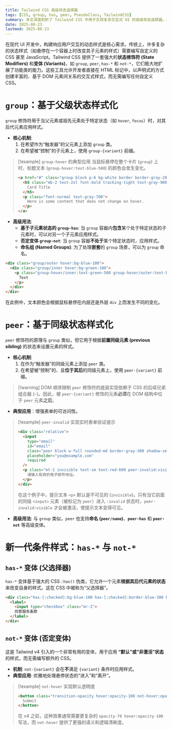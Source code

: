 ```yaml
---
title: Tailwind CSS 高级状态选择器
tags: [CSS, group, has, peer, PseudoClass, TailwindCSS]
summary: 本文深度剖析了 Tailwind CSS 中用于实现复杂交互式 UI 的高级状态选择器。内容系统性地阐述了 group（基于父级状态）、peer（基于同级状态）和 has（基于子级状态）的工作机制与应用场景，并涵盖了嵌套命名、条件化变体（如 group-has, not-*）等 v4 版本的最新特性。
date: 2025-08-23
lastmod: 2025-08-23
---
```

在现代 UI 开发中，构建响应用户交互的动态样式是核心需求。传统上，许多复杂的状态样式（如悬停在一个容器上时改变其子元素的样式）需要编写自定义的 CSS 甚至 JavaScript。Tailwind CSS 提供了一套强大的**状态修饰符 (State Modifiers)** 和**变体 (Variants)**，如 `group`, `peer`, `has-*` 和 `not-*`，它们极大地扩展了功能类的能力。这些工具允许开发者直接在 HTML 标记中，以声明式的方式创建丰富的、基于 DOM 元素间关系的交互式样式，而无需编写任何自定义 CSS。

# `group`：基于父级状态样式化

`group` 修饰符用于当父元素或祖先元素处于特定状态（如 `hover`, `focus`）时，对其后代元素应用样式。

- **核心机制**:
    1. 在希望作为“触发器”的父元素上添加 `group` 类。
    2. 在希望被“控制”的子元素上，使用 `group-{variant}` 前缀。

> [!example] `group-hover` 的典型应用
> 当鼠标悬停在整个卡片 (`group`) 上时，标题文本 (`group-hover:text-blue-500`) 的颜色会发生变化。
> ```html
> <a href="#" class="group block p-6 bg-white border border-gray-200 rounded-lg shadow hover:bg-gray-100">
>   <h5 class="mb-2 text-2xl font-bold tracking-tight text-gray-900 group-hover:text-blue-500">
>     Card Title
>   </h5>
>   <p class="font-normal text-gray-700">
>     Here is some content that does not change on hover.
>   </p>
> </a>
> ```

- **高级用法**:
	- **基于子元素状态的 `group-has`**: 当 `group` 容器内**包含**某个处于特定状态的子元素时，可以对另一个子元素应用样式。
	- **否定变体 `group-not`**: 当 `group` 容器**不处于**某个特定状态时，应用样式。
	- **命名组 (Named Groups)**: 为了处理**嵌套**的 `group` 场景，可以为 `group` 命名。

```html
<div class="group/outer hover:bg-blue-100">
  <div class="group/inner hover:bg-green-100">
    <p class="group-hover/inner:text-green-500 group-hover/outer:text-blue-500">
      Text
    </p>
  </div>
</div>
```

在此例中，文本颜色会根据鼠标悬停在内层还是外层 `div` 上而发生不同的变化。

# `peer`：基于同级状态样式化

`peer` 修饰符的原理与 `group` 类似，但它用于根据**前置同级元素 (previous sibling)** 的状态来设置元素的样式。

- **核心机制**:
    1. 在作为“触发器”的同级元素上添加 `peer` 类。
    2. 在希望被“控制”的、且**位于其后**的同级元素上，使用 `peer-{variant}` 前缀。

> [!warning] DOM 顺序限制
> `peer` 修饰符的底层实现依赖于 CSS 的后续兄弟组合器 (`~`)。因此，被 `peer-{variant}` 修饰的元素**必须**在 DOM 结构中位于 `peer` 元素**之后**。

- **典型应用**：增强表单的可访问性。

> [!example] `peer-invalid` 实现实时表单验证提示
> ```html
> <div class="relative">
>   <input 
>     type="email" 
>     id="email" 
>     class="peer block w-full rounded-md border-gray-300 shadow-sm focus:border-blue-500 focus:ring-blue-500 invalid:border-red-500" 
>     placeholder="you@example.com" 
>     required 
>   />
>   <p class="mt-2 invisible text-sm text-red-600 peer-invalid:visible">
>     请输入有效的电子邮件地址。
>   </p>
> </div>
> ```
> 在这个例子中，提示文本 `<p>` 默认是不可见的 (`invisible`)。只有当它前面的同级 `<input>` 元素（被标记为 `peer`）进入 `:invalid` 状态时，`peer-invalid:visible` 才会被激活，使提示文本变得可见。

- **高级用法**: 与 `group` 类似，`peer` 也支持**命名 (`peer/name`)**、**`peer-has`** 和 **`peer-not`** 等高级变体。

# 新一代条件样式：`has-*` 与 `not-*`

## `has-*` 变体 (父选择器)

`has-*` 变体基于强大的 CSS `:has()` 伪类，它允许一个元素**根据其后代元素的状态**来改变自身的样式。这在 CSS 中被称为“父选择器”。

```html
<div class="has-[:checked]:bg-blue-100 has-[:checked]:border-blue-300 border rounded-md p-4">
  <label>
    <input type="checkbox" class="mr-2">
    同意服务条款
  </label>
</div>
```

## `not-*` 变体 (否定变体)

这是 Tailwind v4 引入的一个非常有用的变体，用于应用 **“默认”或“非激活”状态** 的样式，而无需编写额外的 CSS。

- **机制**: `not-{variant}` 会在**不**满足 `{variant}` 条件时应用样式。
- **典型应用**: 优雅地处理悬停状态的“进入”和“离开”。

> [!example] `not-hover` 实现默认透明度
> ```html
> <button class="transition-opacity hover:opacity-100 not-hover:opacity-70">
>   Submit
> </button>
> ```
> 在 v4 之前，这种效果通常需要更复杂的 `opacity-70 hover:opacity-100` 写法，而 `not-hover` 提供了更强的语义和逻辑清晰度。


